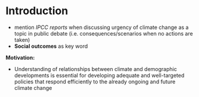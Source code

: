 # Introduction

-   mention *IPCC reports* when discussing urgency of climate change as a topic in public debate (i.e. consequences/scenarios when no actions are taken)
-   **Social outcomes** as key word

**Motivation:**

-   Understanding of relationships between climate and demographic developments is essential for developing adequate and well-targeted policies that respond efficiently to the already ongoing and future climate change
